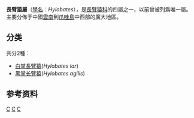 {{Automatic taxobox
| taxon = Hylobates
| image = Weisshandgibbon tierpark berlin.jpg
| image_caption = [[白掌長臂猿|白掌長臂猿]]
| authority = [[Johann_Karl_Wilhelm_Illiger|Illiger]], 1811
| subdivision_ranks = [[種|種]]
| subdivision = 
{{Legend|#77C696|[[白掌長臂猿|白掌長臂猿]] ''H. lar''}}
{{Legend|#ed1b29|[[黑掌长臂猿|黑掌长臂猿]] ''H. agilis''}}
{{Legend|#e0b03b|[[灰长臂猿|灰长臂猿]] ''H. muelleri''}}
{{Legend|#cec92b|[[银白长臂猿|银白长臂猿]] ''H. moloch''}}
{{Legend|#f59fb3|[[戴帽长臂猿|戴帽长臂猿]] ''H. pileatus''}}
{{Legend|#662c9a|[[克氏长臂猿|克氏长臂猿]] ''H. klossii''}}
| range_map=Hylobates distribution map.svg
}}

'''長臂猿屬'''（[[學名|學名]]：''Hylobates''），是[[長臂猿科|長臂猿科]]的四屬之一，以前曾被列爲唯一屬。主要分佈于中國[[雲南|雲南]]到[[爪哇島|爪哇島]]中西部的廣大地區。

==分类==
共分2種：
* [[白掌長臂猿|白掌長臂猿]](''Hylobates lar'')
* [[黑掌长臂猿|黑掌长臂猿]](''Hylobates agilis'')

==参考资料==
{{Reflist}}
{{簡鼻亞目|Ho.}}
{{長臂猿科}}
{{Taxonbar}}

[[Category:1811年描述的分类群|C]]
[[Category:長臂猿科|C]]
[[Category:卡尔·林奈命名的生物分类|C]]